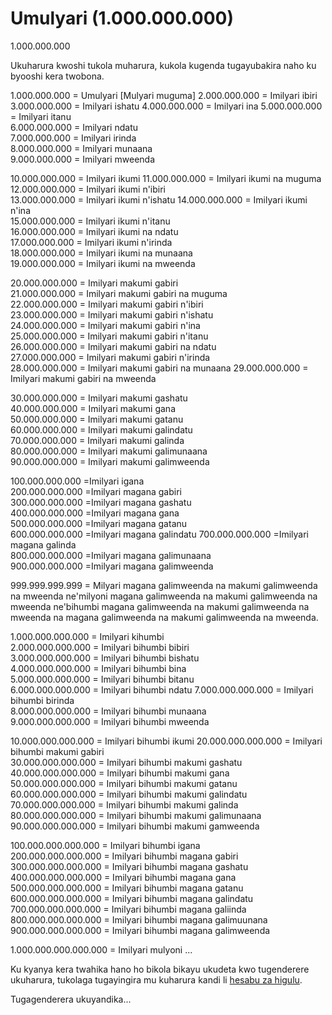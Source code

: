 # Umulyari (1.000.000.000)

1.000.000.000

Ukuharura kwoshi tukola muharura, kukola kugenda tugayubakira naho ku byooshi kera twobona.

1.000.000.000 = Umulyari [Mulyari muguma]
2.000.000.000 = Imilyari ibiri  
3.000.000.000 = Imilyari ishatu
4.000.000.000 = Imilyari ina
5.000.000.000 = Imilyari itanu  
6.000.000.000 = Imilyari ndatu  
7.000.000.000 = Imilyari irinda  
8.000.000.000 = Imilyari munaana  
9.000.000.000 = Imilyari mweenda

10.000.000.000 = Imilyari ikumi
11.000.000.000 = Imilyari ikumi na muguma  
12.000.000.000 = Imilyari ikumi n'ibiri  
13.000.000.000 = Imilyari ikumi n'ishatu
14.000.000.000 = Imilyari ikumi n'ina  
15.000.000.000 = Imilyari ikumi n'itanu  
16.000.000.000 = Imilyari ikumi na ndatu  
17.000.000.000 = Imilyari ikumi n'irinda  
18.000.000.000 = Imilyari ikumi na munaana  
19.000.000.000 = Imilyari ikumi na mweenda

20.000.000.000 = Imilyari makumi gabiri  
21.000.000.000 = Imilyari makumi gabiri na muguma  
22.000.000.000 = Imilyari makumi gabiri n'ibiri  
23.000.000.000 = Imilyari makumi gabiri n'ishatu  
24.000.000.000 = Imilyari makumi gabiri n'ina  
25.000.000.000 = Imilyari makumi gabiri n'itanu  
26.000.000.000 = Imilyari makumi gabiri na ndatu  
27.000.000.000 = Imilyari makumi gabiri n'irinda  
28.000.000.000 = Imilyari makumi gabiri na munaana
29.000.000.000 = Imilyari makumi gabiri na mweenda

30.000.000.000 = Imilyari makumi gashatu  
40.000.000.000 = Imilyari makumi gana  
50.000.000.000 = Imilyari makumi gatanu  
60.000.000.000 = Imilyari makumi galindatu  
70.000.000.000 = Imilyari makumi galinda  
80.000.000.000 = Imilyari makumi galimunaana  
90.000.000.000 = Imilyari makumi galimweenda

100.000.000.000 =Imilyari igana  
200.000.000.000 =Imilyari magana gabiri  
300.000.000.000 =Imilyari magana gashatu  
400.000.000.000 =Imilyari magana gana  
500.000.000.000 =Imilyari magana gatanu  
600.000.000.000 =Imilyari magana galindatu
700.000.000.000 =Imilyari magana galinda  
800.000.000.000 =Imilyari magana galimunaana  
900.000.000.000 =Imilyari magana galimweenda

999.999.999.999 = Milyari magana galimweenda na makumi galimweenda na mweenda ne'milyoni magana galimweenda na makumi galimweenda na mweenda ne'bihumbi magana galimweenda na makumi galimweenda na mweenda na magana galimweenda na makumi galimweenda na mweenda.

1.000.000.000.000 = Imilyari kihumbi  
2.000.000.000.000 = Imilyari bihumbi bibiri  
3.000.000.000.000 = Imilyari bihumbi bishatu  
4.000.000.000.000 = Imilyari bihumbi bina  
5.000.000.000.000 = Imilyari bihumbi bitanu  
6.000.000.000.000 = Imilyari bihumbi ndatu
7.000.000.000.000 = Imilyari bihumbi birinda  
8.000.000.000.000 = Imilyari bihumbi munaana  
9.000.000.000.000 = Imilyari bihumbi mweenda

10.000.000.000.000 = Imilyari bihumbi ikumi
20.000.000.000.000 = Imilyari bihumbi makumi gabiri  
30.000.000.000.000 = Imilyari bihumbi makumi gashatu  
40.000.000.000.000 = Imilyari bihumbi makumi gana  
50.000.000.000.000 = Imilyari bihumbi makumi gatanu  
60.000.000.000.000 = Imilyari bihumbi makumi galindatu  
70.000.000.000.000 = Imilyari bihumbi makumi galinda  
80.000.000.000.000 = Imilyari bihumbi makumi galimunaana  
90.000.000.000.000 = Imilyari bihumbi makumi gamweenda

100.000.000.000.000 = Imilyari bihumbi igana  
200.000.000.000.000 = Imilyari bihumbi magana gabiri  
300.000.000.000.000 = Imilyari bihumbi magana gashatu  
400.000.000.000.000 = Imilyari bihumbi magana gana  
500.000.000.000.000 = Imilyari bihumbi magana gatanu  
600.000.000.000.000 = Imilyari bihumbi magana galindatu  
700.000.000.000.000 = Imilyari bihumbi magana galiinda  
800.000.000.000.000 = Imilyari bihumbi magana galimuunana  
900.000.000.000.000 = Imilyari bihumbi magana galimweenda

1.000.000.000.000.000 = Imilyari mulyoni
...

Ku kyanya kera twahika hano ho bikola bikayu ukudeta kwo tugenderere ukuharura, tukolaga tugayingira mu kuharura kandi li [hesabu za higulu](./ukuharura-ukuleziizi).

Tugagenderera ukuyandika...
